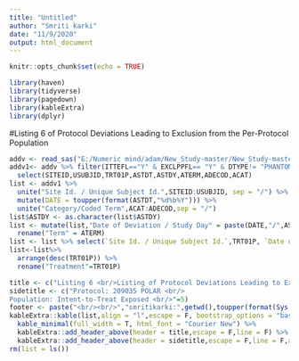 ---
title: "Untitled"
author: "Smriti karki"
date: "11/9/2020"
output: html_document
---
```{r setup, include=FALSE}
knitr::opts_chunk$set(echo = TRUE)
```

```{r}
library(haven)
library(tidyverse)
library(pagedown)
library(kableExtra)
library(dplyr)
```
#Listing 6 of Protocol Deviations Leading to Exclusion from the Per-Protocol Population 

```{r}
addv <- read_sas("E:/Numeric mind/adam/New_Study-master/New_Study-master/adam/addv.sas7bdat", NULL)
addv1<- addv %>% filter(ITTEFL=="Y" & EXCLPPFL== "Y" & DTYPE!= "PHANTOM") %>% 
  select(SITEID,USUBJID,TRT01P,ASTDT,ASTDY,ATERM,ADECOD,ACAT)
list <- addv1 %>% 
  unite("Site Id. / Unique Subject Id.",SITEID:USUBJID, sep = "/") %>% 
  mutate(DATE = toupper(format(ASTDT,"%d%b%Y"))) %>% 
  unite("Category/Coded Term",ACAT:ADECOD,sep = "/")
list$ASTDY <- as.character(list$ASTDY)
list <- mutate(list,"Date of Deviation / Study Day" = paste(DATE,"/",ASTDY)) %>% 
  rename("Term" = ATERM)
list <- list %>% select(`Site Id. / Unique Subject Id.`,TRT01P, `Date of Deviation / Study Day` ,`Category/Coded Term`,Term)
list<-list%>% 
  arrange(desc(TRT01P)) %>% 
  rename("Treatment"=TRT01P)

title <- c("Listing 6 <br/>Listing of Protocol Deviations Leading to Exclusion from the Per-Protocol Population <br/> <br/>"=5 )
sidetitle <- c("Protocol: 209035 POLAR <br/>
Population: Intent-to-Treat Exposed <br/>"=5) 
footer <- paste("<br/><br/>","smritikarki:",getwd(),toupper(format(Sys.time(),format = "%d%b%Y %H:%M")))
kableExtra::kable(list,align = "l",escape = F, bootstrap_options = "basic") %>% 
  kable_minimal(full_width = T, html_font = "Courier New") %>% 
  kableExtra::add_header_above(header = title,escape = F,line = F) %>% 
  kableExtra::add_header_above(header = sidetitle,escape = F,line = F,align = "l") 
rm(list = ls())
```